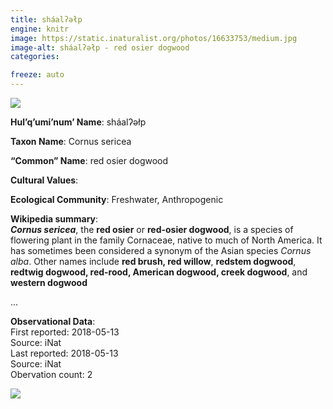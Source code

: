 ```yaml
---
title: sháalʔəłp
engine: knitr
image: https://static.inaturalist.org/photos/16633753/medium.jpg
image-alt: sháalʔəłp - red osier dogwood
categories:

freeze: auto
---
```

![](https://static.inaturalist.org/photos/16633753/medium.jpg){fig-alt="sháalʔəłp - red osier dogwood"}

**Hul'q'umi'num' Name**: sháalʔəłp



**Taxon Name**: Cornus sericea

**"Common" Name**: red osier dogwood

**Cultural Values**:  

::: {layout-nrow=1 style="width:60%"}

:::

**Ecological Community**: Freshwater, Anthropogenic

**Wikipedia summary**:  
<i><b>Cornus sericea</b></i>, the <b>red osier</b> or <b>red-osier dogwood</b>, is a species of flowering plant in the family Cornaceae, native to much of North America. It has sometimes been considered a synonym of the Asian species <i>Cornus alba</i>. Other names include <b>red brush, red willow</b>, <b>redstem dogwood</b>, <b>redtwig dogwood, red-rood, American dogwood, creek dogwood</b>, and <b>western dogwood</b></p>...

**Observational Data**:   
First reported: 2018-05-13  
Source: iNat  
Last reported: 2018-05-13  
Source: iNat  
Obervation count: 2

![](community_dist.png)
